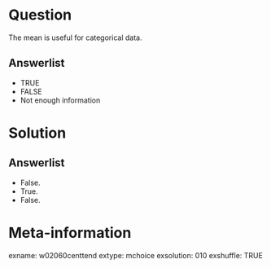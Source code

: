 Question
========
The mean is useful for categorical data.

Answerlist
----------
* TRUE
* FALSE
* Not enough information


Solution
========

Answerlist
----------
* False.
* True.
* False.


Meta-information
================
exname: w02060centtend
extype: mchoice
exsolution: 010
exshuffle: TRUE